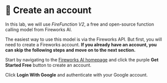 
# 👐 Create an account

In this lab, we will use _FireFunction V2_, a free and open-source function calling model from Fireworks AI.

The easiest way to use this model is via the Fireworks API. But first, you will need to create a Fireworks account. **If you already have an account, you can skip the following steps and move on to the next section.**

Start by navigating to the [Fireworks AI homepage](https://fireworks.ai/) and click the purple **Get Started Free** button to create an account.

<Screenshot url="https://fireworks.ai/" src="img/screenshots/30-fireworks-ai/1-create-account/1-homepage.png" alt="Get started" />

Click **Login With Google** and authenticate with your Google account.

<Screenshot url="https://fireworks.ai/" src="img/screenshots/30-fireworks-ai/1-create-account/2-google-login.png" alt="Login" />